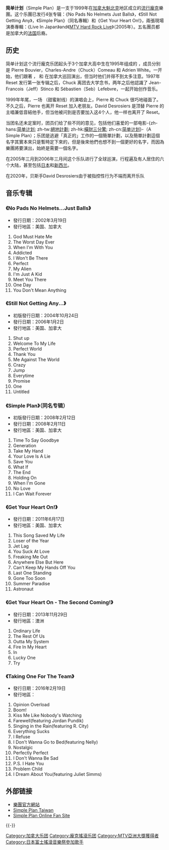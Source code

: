 {{noteTA
|1=zh-hans:贝斯手; zh-tw:貝斯手; zh-hk:低音結他手; zh-cn:贝斯手;
|2=zh-hans:朋克; zh-tw:龐克; zh-hk:龐克; zh-cn:朋克;
|3=zh-hans:吉他; zh-tw:吉他; zh-hk:結他; zh-cn:吉他;
}}

{{Infobox musical artist
| Name                = Simple Plan
| Img                 = Spstjean.jpg
| Img_capt            = 
| Img_size            = 
| Background          = group_or_band
| Origin              = [[蒙特婁|蒙特婁]]，[[加拿大|加拿大]]
| Genre               = [[流行龐克|流行龐克]]
| Years_active        = 1999年至今
| Label               = [[Lava_Records|Lava]]/[[Atlantic_Records|Atlantic]]
| Associated_acts     = 
| URL                 = [http://www.simpleplan.com/ 官方網站]
| Current_members     = [[Jeff_Stinco|Jeff Stinco]] – [[主音結他手|主音結他手]]<br />[[Chuck_Comeau|Chuck Comeau]] – [[鼓手|鼓手]]<br />[[Pierre_Bouvier|Pierre Bouvier]]– 主唱 <br />[[Sébastien_Lefebvre|Sébastien Lefebvre]] – [[副吉他手|副吉他手]] & [[合聲|合聲]] <br/>
| Past_members        = [[David_Desrosiers|David Desrosiers]] – [[貝斯手|貝斯手]] & 合聲
}}

'''简单计划'''（Simple Plan）是一支于1999年在[[加拿大|加拿大]][[魁北克|魁北克]]地区成立的[[流行龐克|流行龐克]]樂團。这个乐團已发行4张专辑：《No Pads No Helmets Just Balls》，《Still Not Getting Any》，《Simple Plan》（同名專輯）和《Get Your Heart On!》，兩張現場演奏專輯：《Live In Japan》and《[[MTV_Hard_Rock_Live|MTV Hard Rock Live]]》（2005年）。五名團员都是加拿大的[[法国|法国]]后裔。

==历史==
简单计划这个流行龐克乐团起头于3个加拿大高中生在1995年组成的 {{link-en|Reset 樂團|Reset (Canadian band)}}，成员分别是 Pierre Bouvier，Charles-Andre（Chuck）Comeau 和 Adrien White。一开始，他们跟著 {{link-en|MxPx}}，{{link-en|Ten Foot Pole}} 和 {{link-en|Face to Face|Face to Face (punk band)}} 在加拿大巡回演出，但当时他们并得不到太多注意。1997年 Reset 发行第一张专辑之后，Chuck 离团去大学念书，两年之后他認識了 Jean-Francois（Jeff）Stinco 和 Sébastien（Seb）Lefebvre，一起开始创作音乐。

1999年年尾，一场 {{link-en|Sugar Ray}}（甜蜜射线）的演唱会上，Pierre 和 Chuck 很巧地碰面了。不久之后，Pierre 也离开 Reset 加入老朋友。David Desrosiers 是顶替 Pierre 的主唱兼低音結他手，但当他被问到是否要加入这4个人，他一样也离开了 Reset。

当团名还未定案时，团员们给了些不同的意见，包括他们喜爱的一部电影-{zh-hans:[[絕地計劃|简单计划]]; zh-tw:[[絕地計劃|絕地計劃]]; zh-hk:[[橫財三分驚|橫財三分驚]]; zh-cn:[[絕地計劃|简单计划]]}-（A Simple Plan）；乐团是逃避「真正的」工作的一個簡單計劃，以及簡單計劃這個名字其實本來只是暫時定下來的，但是後來他們也想不到一個更好的名字，而因為樂團將要演出，始終是需要一個名字。

在2005年三月到2006年三月间这个乐队进行了全球巡演，行程遍及有人居住的六个大陆，甚至包括[[日本|日本]]和[[新西兰|新西兰]]。

在2020年，贝斯手David Desrosiers由于被指控性行为不端而离开乐队

==音乐专辑==
===《No Pads No Helmets...Just Balls》===
* 發行日期：2002年3月19日
* 發行地區：美国、加拿大
{{hideh|曲目}}
# God Must Hate Me						
# The Worst Day Ever					
# When I'm With You						
# Addicted					
# I Won't Be There			
# Perfect			
# My Alien			
# I'm Just A Kid				
# Meet You There					
# One Day					
# You Don't Mean Anything	
{{hidef}}

===《Still Not Getting Any...》===
* 初版發行日期：2004年10月24日
* 發行日期：2006年1月2日
* 發行地區：美国、加拿大
{{hideh|曲目}}	
# Shut up
# Welcome To My Life
# Perfect World
# Thank You
# Me Against The World
# Crazy
# Jump
# Everytime
# Promise
# One
# Untitled
{{hidef}}

===《Simple Plan》（同名专辑）===	
* 初版發行日期：2008年2月12日
* 發行日期：2008年2月11日
* 發行地區：美国、加拿大
{{hideh|曲目}}
# Time To Say Goodbye
# Generation
# Take My Hand
# Your Love Is A Lie
# Save You
# What If
# The End
# Holding On
# When I'm Gone
# No Love
# I Can Wait Forever
{{hidef}}

===《Get Your Heart On!》===
* 發行日期：2011年6月17日
* 發行地區：美国、加拿大
{{hideh|曲目}}
# This Song Saved My Life
# Loser of the Year
# Jet Lag
# You Suck At Love
# Freaking Me Out
# Anywhere Else But Here
# Can't Keep My Hands Off You
# Last One Standing
# Gone Too Soon
# Summer Paradise
# Astronaut
{{hidef}}

===《Get Your Heart On - The Second Coming!》===
* 發行日期：2013年11月29日
* 發行地區：澳洲
{{hideh|曲目}}
# Ordinary Life
# The Rest Of Us
# Outta My System
# Fire In My Heart
# In
# Lucky One
# Try
{{hidef}}

===《Taking One For The Team》===
* 發行日期：2016年2月19日
* 發行地區：
{{hideh|曲目}}
# Opinion Overload
# Boom!
# Kiss Me Like Nobody's Watching
# Farewell(featuring Jordan Pundik)
# Singing in the Rain(featuring R. City)
# Everything Sucks
# I Refuse
# I Don't Wanna Go to Bed(featuring Nelly)
# Nostalgic
# Perfectly Perfect
# I Don't Wanna Be Sad
# P.S. I Hate You
# Problem Child
# I Dream About You(featuring Juliet Simms)
{{hidef}}

==外部链接==
{{Commonscat|Simple Plan}}
*[http://www.simpleplan.com/ 樂團官方網站] {{Wayback|url=http://www.simpleplan.com/ |date=20010401095019 }}
*[http://www.facebook.com/simpleplantw/ Simple Plan Taiwan] 
*[https://web.archive.org/web/20070116082658/http://www.simpleplanonline.com/ Simple Plan Online Fan Site]

{{-}}
{{Authority control}}
{{DEFAULTSORT:Simple plan}}

[[Category:加拿大乐团|Category:加拿大乐团]]
[[Category:龐克搖滾乐团|Category:龐克搖滾乐团]]
[[Category:MTV亞洲大獎獲得者|Category:MTV亞洲大獎獲得者]]
[[Category:日本富士搖滾音樂祭參加歌手|Category:日本富士搖滾音樂祭參加歌手]]